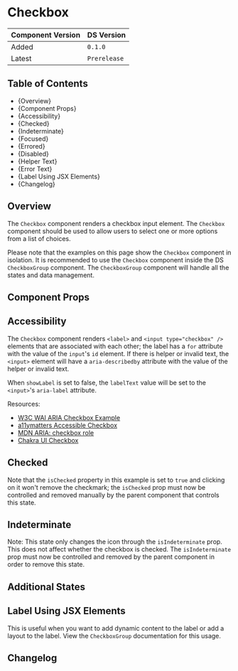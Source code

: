 

<Meta of={CheckboxStories} />

# Checkbox

| Component Version | DS Version   |
| ----------------- | ------------ |
| Added             | `0.1.0`      |
| Latest            | `Prerelease` |

## Table of Contents

- {<Link href="#overview" target="_self">Overview</Link>}
- {<Link href="#component-props" target="_self">Component Props</Link>}
- {<Link href="#accessibility" target="_self">Accessibility</Link>}
- {<Link href="#checked" target="_self">Checked</Link>}
- {<Link href="#indeterminate" target="_self">Indeterminate</Link>}
- {<Link href="#focused" target="_self">Focused</Link>}
- {<Link href="#errored" target="_self">Errored</Link>}
- {<Link href="#disabled" target="_self">Disabled</Link>}
- {<Link href="#helper-text" target="_self">Helper Text</Link>}
- {<Link href="#error-text" target="_self">Error Text</Link>}
- {<Link href="#label-using-jsx-elements" target="_self">Label Using JSX Elements</Link>}
- {<Link href="#changelog" target="_self">Changelog</Link>}

## Overview

<Description of={CheckboxStories} />

The `Checkbox` component renders a checkbox input element. The `Checkbox` component should be used to allow users to select one or more options from a list of choices.

Please note that the examples on this page show the `Checkbox` component in isolation. It is recommended to use the `Checkbox` component inside the
DS `CheckboxGroup` component. The `CheckboxGroup` component will handle all the states and data management.

## Component Props

<Canvas of={CheckboxStories.WithControls} />

<ArgTypes of={CheckboxStories.WithControls} />

## Accessibility

The `Checkbox` component renders `<label>` and `<input type="checkbox" />`
elements that are associated with each other; the label has a `for` attribute
with the value of the `input`'s `id` element. If there is helper or invalid text,
the `<input>` element will have a `aria-describedby` attribute with the value of
the helper or invalid text.

When `showLabel` is set to false, the `labelText` value will be set to the
`<input>`'s `aria-label` attribute.

Resources:

- [W3C WAI ARIA Checkbox Example](https://www.w3.org/TR/wai-aria-practices-1.1/examples/checkbox/checkbox-1/checkbox-1.html)
- [a11ymatters Accessible Checkbox](https://www.a11ymatters.com/pattern/checkbox/)
- [MDN ARIA: checkbox role](https://developer.mozilla.org/en-US/docs/Web/Accessibility/ARIA/Roles/checkbox_role)
- [Chakra UI Checkbox](https://chakra-ui.com/docs/components/form/checkbox)

## Checked

Note that the `isChecked` property in this example is set to `true` and clicking
on it won't remove the checkmark; the `isChecked` prop must now be controlled
and removed manually by the parent component that controls this state.

<Canvas of={CheckboxStories.Checked} />

## Indeterminate

Note: This state only changes the icon through the `isIndeterminate` prop. This
does not affect whether the checkbox is checked. The `isIndeterminate` prop must
now be controlled and removed by the parent component in order to remove this state.

<Canvas of={CheckboxStories.Indeterminate} />

## Additional States

<Canvas of={CheckboxStories.AdditionalStates} />

## Label Using JSX Elements

This is useful when you want to add dynamic content to the label or add
a layout to the label. View the `CheckboxGroup` documentation for this
usage.

<Canvas of={CheckboxStories.LabelUsingJSXElements} />

## Changelog

<ComponentChangelogTable changelogData={changelogData} />
